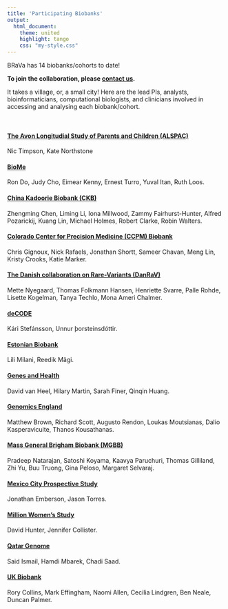 ```yaml
---
title: 'Participating Biobanks'
output: 
  html_document:
    theme: united
    highlight: tango
    css: "my-style.css"
---
```


BRaVa has 14 biobanks/cohorts to date! 

__To join the collaboration, please [contact us](mailto:bravaconsortium@gmail.com).__

It takes a village, or, a small city! Here are the lead PIs, analysts, bioinformaticians, computational biologists, and clinicians involved in accessing and analysing each biobank/cohort.

<br>

<div class="well">

#### [The Avon Longitudial Study of Parents and Children (ALSPAC)](http://www.bristol.ac.uk/alspac/)
Nic Timpson, Kate Northstone

#### [BioMe](https://icahn.mssm.edu/research/ipm/programs/biome-biobank)
Ron Do, Judy Cho, Eimear Kenny, Ernest Turro, Yuval Itan, Ruth Loos.

#### [China Kadoorie Biobank (CKB)](https://www.ckbiobank.org/site/)
Zhengming Chen, Liming Li, Iona Millwood, Zammy Fairhurst-Hunter, Alfred Pozarickij, Kuang Lin, Michael Holmes, Robert Clarke, Robin Walters.

#### [Colorado Center for Precision Medicine (CCPM) Biobank](https://medschool.cuanschutz.edu/cobiobank)
Chris Gignoux, Nick Rafaels, Jonathan Shortt, Sameer Chavan, Meng Lin, Kristy Crooks, Katie Marker.

#### [The Danish collaboration on Rare-Variants (DanRaV)](https://ikm.ku.dk)
Mette Nyegaard, Thomas Folkmann Hansen, Henriette Svarre, Palle Rohde, Lisette Kogelman, Tanya Techlo, Mona Ameri Chalmer.

#### [deCODE](https://www.decode.com/)
Kári Stefánsson, Unnur þorsteinsdóttir.

#### [Estonian Biobank](https://genomics.ut.ee/en/content/estonian-biobank)
Lili Milani, Reedik Mägi.

#### [Genes and Health](https://www.genesandhealth.org/)
David van Heel, Hilary Martin, Sarah Finer, Qinqin Huang.

#### [Genomics England](https://www.genomicsengland.co.uk/)
Matthew Brown, Richard Scott, Augusto Rendon, Loukas Moutsianas, Dalio Kasperavicuite, Thanos Kousathanas.

#### [Mass General Brigham Biobank (MGBB)](https://biobank.massgeneralbrigham.org/)
Pradeep Natarajan, Satoshi Koyama, Kaavya Paruchuri, Thomas Gilliland, Zhi Yu, Buu Truong, Gina Peloso, Margaret Selvaraj.

#### [Mexico City Prospective Study](https://www.ctsu.ox.ac.uk/research/prospective-blood-based-study-of-150-000-individuals-in-mexico)
Jonathan Emberson, Jason Torres.

#### [Million Women's Study](http://www.millionwomenstudy.org/introduction/)
David Hunter, Jennifer Collister.

#### [Qatar Genome](https://www.qatargenome.org.qa/)
Said Ismail, Hamdi Mbarek, Chadi Saad.

#### [UK Biobank](https://www.ukbiobank.ac.uk/)
Rory Collins, Mark Effingham, Naomi Allen, Cecilia Lindgren, Ben Neale, Duncan Palmer.

</div>
